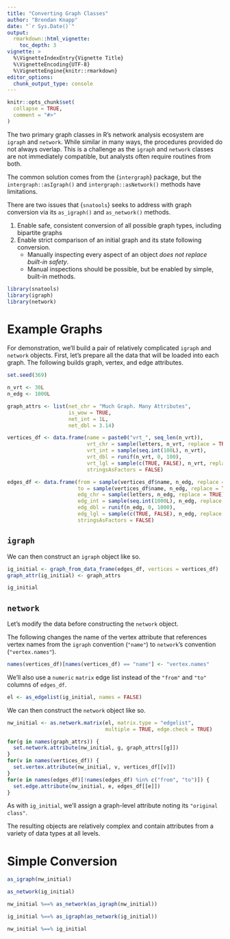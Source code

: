 ```yaml
---
title: "Converting Graph Classes"
author: "Brendan Knapp"
date: "`r Sys.Date()`"
output: 
  rmarkdown::html_vignette:
    toc_depth: 3
vignette: >
  %\VignetteIndexEntry{Vignette Title}
  %\VignetteEncoding{UTF-8}
  %\VignetteEngine{knitr::rmarkdown}
editor_options: 
  chunk_output_type: console
---
```


```r
knitr::opts_chunk$set(
  collapse = TRUE,
  comment = "#>"
)
```

The two primary graph classes in R's network analysis ecosystem are `igraph` and `network`. While similar in many ways, the procedures provided do not always overlap. This is a challenge as the `igraph` and `network` classes are not immediately compatible, but analysts often require routines from both.

The common solution comes from the {`intergraph`} package, but the `intergraph::asIgraph()` and `intergraph::asNetwork()` methods have limitations.

There are two issues that {`snatools`} seeks to address with graph conversion via its `as_igraph()` and `as_network()` methods.

1. Enable safe, consistent conversion of all possible graph types, including bipartite graphs
2. Enable strict comparison of an initial graph and its state following conversion.
    + Manually inspecting every aspect of an object _does not replace built-in safety_.
    + Manual inspections should be possible, but be enabled by simple, built-in methods.


```r
library(snatools)
library(igraph)
library(network)
```

# Example Graphs

For demonstration, we'll build a pair of relatively complicated `igraph` and `network` objects. First, let's prepare all the data that will be loaded into each graph. The following builds graph, vertex, and edge attributes.

```r
set.seed(369)

n_vrt <- 30L
n_edg <- 1000L

graph_attrs <- list(net_chr = "Much Graph. Many Attributes",
                    is_wow = TRUE,
                    net_int = 1L,
                    net_dbl = 3.14)

vertices_df <- data.frame(name = paste0("vrt_", seq_len(n_vrt)),
                          vrt_chr = sample(letters, n_vrt, replace = TRUE),
                          vrt_int = sample(seq.int(100L), n_vrt),
                          vrt_dbl = runif(n_vrt, 0, 100),
                          vrt_lgl = sample(c(TRUE, FALSE), n_vrt, replace = TRUE),
                          stringsAsFactors = FALSE)

edges_df <- data.frame(from = sample(vertices_df$name, n_edg, replace = TRUE),
                       to = sample(vertices_df$name, n_edg, replace = TRUE),
                       edg_chr = sample(letters, n_edg, replace = TRUE),
                       edg_int = sample(seq.int(1000L), n_edg, replace = FALSE),
                       edg_dbl = runif(n_edg, 0, 1000),
                       edg_lgl = sample(c(TRUE, FALSE), n_edg, replace = TRUE),
                       stringsAsFactors = FALSE)
```

## `igraph`

We can then construct an `igraph` object like so.

```r
ig_initial <- graph_from_data_frame(edges_df, vertices = vertices_df)
graph_attr(ig_initial) <- graph_attrs
```

```r
ig_initial
```

## `network`

Let's modify the data before constructing the `network` object. 

The following changes the name of the vertex attribute that references vertex names from the `igraph` convention (`"name"`) to `network`'s convention (`"vertex.names"`).

```r
names(vertices_df)[names(vertices_df) == "name"] <- "vertex.names"
```

We'll also use a `numeric` `matrix` edge list instead of the `"from"` and `"to"` columns of `edges_df`.

```r
el <- as_edgelist(ig_initial, names = FALSE)
```

We can then construct the `network` object like so.

```r
nw_initial <- as.network.matrix(el, matrix.type = "edgelist", 
                                multiple = TRUE, edge.check = TRUE)

for(g in names(graph_attrs)) {
  set.network.attribute(nw_initial, g, graph_attrs[[g]])
}
for(v in names(vertices_df)) {
  set.vertex.attribute(nw_initial, v, vertices_df[[v]])
}
for(e in names(edges_df)[!names(edges_df) %in% c("from", "to")]) {
  set.edge.attribute(nw_initial, e, edges_df[[e]])
}
```

As with `ig_initial`, we'll assign a graph-level attribute noting its `"original class"`.

The resulting objects are relatively complex and contain attributes from a variety of data types at all levels.

# Simple Conversion

```r
as_igraph(nw_initial)

as_network(ig_initial)
```

```r
nw_initial %==% as_network(as_igraph(nw_initial))

ig_initial %==% as_igraph(as_network(ig_initial))

nw_initial %==% ig_initial
```



<!-- # Graph Cleaning -->

<!-- In order to confirm that an `igraph` or `network` object can make a round-trip conversion with its internal data remaining intact, we want to standardize its contents. This is the purpose of `clean_graph()`, which is equipped with `clean_graph.igraph()` and `clean_graph.network()` methods. -->

<!-- Here, we clean `ig_initial` to create `ig_clean`. -->

<!-- ```{r} -->
<!-- ig_clean <- clean_graph(ig_initial) -->

<!-- ig_clean -->
<!-- ``` -->

<!-- Similarly, we clean `nw_initial` to create `nw_clean`. -->

<!-- ```{r} -->
<!-- nw_clean <- clean_graph(nw_initial) -->

<!-- nw_clean -->
<!-- ``` -->

<!-- If you don't notice any changes, don't worry. `clean_graph()` is simply ensuring that metadata not strictly required by `igraph` or `network` is present and that attribute names are sorted alphabetically. The changes will usually be subtle if they occur at all. -->

<!-- # Conversion -->

<!-- ## `igraph` to `network` -->

<!-- Once clean, we can safely convert `ig_clean` to a `network` object using `as_network()`. -->

<!-- ```{r} -->
<!-- as_network(ig_clean)  -->
<!-- ``` -->

<!-- ## `network` to `igraph` -->

<!-- Going the other direction, we can convert `nw_clean` to an `igraph` object using `as_igraph()`. -->

<!-- ```{r} -->
<!-- as_igraph(nw_clean) -->
<!-- ``` -->

<!-- ## Testing Conversion -->

<!-- If you're concerned that `as_igraph()` or `as_network()` will mangle your graph's contents, you can test its original state against the result of a round-trip conversion using `identical()`. `identical()` is the __strictest way to compare objects in R__ and only returns `TRUE` if two objects are _exactly_ equal. -->

<!-- Note that there's a _small_ catch with `igraph` objects. By itself, `identical()` will never return `TRUE`. -->

<!-- ```{r} -->
<!-- identical(ig_clean, as_igraph(as_network(ig_clean))) -->
<!-- ``` -->

<!-- This is because `igraph` objects store a pointer that _should not_ be duplicated. We can inspect it like so. -->

<!-- ```{r} -->
<!-- unclass(ig_clean)[[10]] -->
<!-- unclass(as_igraph(as_network(ig_clean)))[[10]] -->
<!-- ``` -->

<!-- In order to test that two `igraph` objects are identical, we need to omit that pointer from the object. -->

<!-- ```{r} -->
<!-- identical(unclass(ig_clean)[1:9], unclass(as_igraph(as_network(ig_clean)))[1:9]) -->
<!-- ``` -->

<!-- To simplify things, {`snatools`} includes the `%==%` infix operator to test that objects are `identical()`. -->

<!-- ```{r} -->
<!-- ig_clean %==% as_igraph(as_network(ig_clean)) -->
<!-- ``` -->

<!-- Underneath the hood, `%==%` uses `identical()` and can test the stict equality of any objects. -->

<!-- ```{r} -->
<!-- snatools:::`%==%.default` -->
<!-- ``` -->


<!-- The exception is for `igraph` objects, for which it is equipped to automatically exclude the pointer that we don't need. -->

<!-- ```{r} -->
<!-- snatools:::`%==%.igraph` -->
<!-- ``` -->

<!-- For `network` objects, you can still use `identical()` if desired. -->

<!-- ```{r} -->
<!-- identical(nw_clean, as_network(as_igraph(nw_clean))) -->
<!-- nw_clean %==% as_network(as_igraph(nw_clean)) -->
<!-- ``` -->

<!-- Now you can be __absolutely certain__ that something did not go wrong when converting between graph classes. -->

<!-- # Bipartite Graphs -->

<!-- ## Example Data -->

<!-- `as_igraph()` and `as_network()` also handle bipartite graphs. The process is _slightly_ more complicated due to the different ways that `igraph` and `network` handle such graphs. -->

<!-- To demonstrate, we'll construct the Southern Women network from scratch using its affiliation matrix. -->

<!-- ```{r} -->
<!-- sw_matrix <- matrix( -->
<!--   c(1, 1, 1, 1, 1, 1, 0, 1, 1, 0, 0, 0, 0, 0, 1, 1, 1, 0, -->
<!--     1, 1, 1, 1, 0, 0, 0, 0, 0, 0, 0, 1, 1, 1, 1, 1, 1, 1,  -->
<!--     1, 0, 0, 0, 0, 0, 1, 0, 1, 1, 1, 1, 1, 1, 0, 0, 0, 0,  -->
<!--     0, 0, 0, 0, 1, 1, 1, 0, 1, 0, 0, 0, 0, 0, 0, 0, 0, 0, -->
<!--     1, 0, 1, 1, 0, 1, 0, 0, 0, 0, 0, 0, 0, 0, 0, 0, 1, 1, -->
<!--     1, 1, 0, 0, 0, 0, 0, 0, 0, 0, 0, 0, 0, 1, 0, 1, 1, 0, -->
<!--     0, 0, 0, 0, 0, 0, 0, 0, 1, 0, 1, 1, 1, 0, 0, 0, 0, 0, -->
<!--     0, 0, 0, 0, 0, 0, 1, 1, 1, 0, 0, 1, 0, 0, 0, 0, 0, 0, -->
<!--     0, 0, 0, 1, 1, 1, 0, 1, 0, 0, 0, 0, 0, 0, 0, 0, 0, 1,  -->
<!--     1, 1, 0, 1, 1, 1, 0, 0, 0, 0, 0, 0, 1, 1, 1, 1, 0, 1, -->
<!--     1, 1, 0, 0, 0, 0, 0, 1, 1, 0, 1, 1, 1, 1, 1, 1, 0, 0,  -->
<!--     0, 0, 0, 0, 1, 1, 0, 1, 1, 1, 1, 1, 0, 0, 0, 0, 0, 0, -->
<!--     0, 1, 1, 1, 0, 1, 0, 0, 0, 0, 0, 0, 0, 0, 0, 0, 1, 0,  -->
<!--     1, 0, 0, 0, 0, 0, 0, 0, 0, 0, 0, 0, 1, 0, 1, 0, 0, 0), -->
<!--   nrow = 14L, ncol = 18L, -->
<!--   dimnames = list( -->
<!--     c("E1", "E2", "E3", "E4", "E5", "E6", "E7", -->
<!--       "E8", "E9", "E10", "E11", "E12", "E13", "E14"), -->
<!--     c("EVELYN", "LAURA", "THERESA", "BRENDA", "CHARLOTTE", "FRANCES", -->
<!--       "ELEANOR", "PEARL", "RUTH", "VERNE", "MYRNA", "KATHERINE",  -->
<!--       "SYLVIA", "NORA", "HELEN", "DOROTHY", "OLIVIA", "FLORA"))) -->

<!-- sw_matrix -->
<!-- ``` -->

<!-- Notice that the "Southern Women" are represented by columns while the events are represented by the rows. -->

<!-- ## Bipartite Graphs in `igraph` -->

<!-- To convert `sw_matrix` to an `igraph` object, we use `graph_from_incidence_matrix()`. We'll also immediately call `clean_graph()`. -->

<!-- ```{r} -->
<!-- southern_women_ig <- sw_matrix %>%  -->
<!--   graph_from_incidence_matrix() %>%  -->
<!--   clean_graph() -->

<!-- southern_women_ig -->
<!-- ``` -->

<!-- `igraph` tracks the two modes via the vertex attribute `"type"`. Here is one of the methods to obtain vertex attributes. -->

<!-- ```{r} -->
<!-- all_vrt_attrs <- as_data_frame(southern_women_ig, "vertices") -->
<!-- ``` -->

<!-- Notice that the "Southern Women" were assigned `TRUE` for their `"type"`. -->

<!-- ```{r} -->
<!-- all_vrt_attrs[all_vrt_attrs$type, ] -->
<!-- ``` -->

<!-- The events were assigned `FALSE`. -->

<!-- ```{r} -->
<!-- all_vrt_attrs[!all_vrt_attrs$type, ] -->
<!-- ``` -->

<!-- This is because of the shape of `sw_matrix`. The `"type"` of vertices coming from columns is assigned `TRUE` while the `"type"` of vertices coming from rows is assigned `FALSE`. -->

<!-- ## Bipartite Graphs in `network` -->

<!-- `network` takes a different approach to handling bipartite graphs by tracking an "actors" mode. -->

<!-- Recall that `nw_clean` is not a bipartite network. -->

<!-- ```{r} -->
<!-- nw_clean -->
<!-- ``` -->

<!-- We an see that it explicilty states that `bipartite = FALSE`. -->

<!-- If a `network` object is bipartite, it's no longer `FALSE`. -->

<!-- ```{r} -->
<!-- southern_women_nw <- as.network.matrix(t(sw_matrix), bipartite = TRUE) %>%  -->
<!--   clean_graph() -->

<!-- southern_women_nw -->
<!-- ``` -->

<!-- It's also not `TRUE`. -->

<!-- `bipartite = 18` refers to the number of vertices belonging to the "actors" mode of the network. In this network, the other vertices are the events. -->

<!-- ## Ambiguity -->

<!-- This difference in bipartite graph handling leaves room for ambiguity when converting from `igraph` to `network`. `as_network()` handles this through its `actor_type` parameter. -->

<!-- `actor_type` refers to the vertices' `"type"` attribute. We can simply provide `TRUE` or `FALSE` to tell `as_network()` which vertices are meant to be actors in the returned `network` object. -->

<!-- For convenience, `actor_type` defaults to `TRUE`. With that in mind, we can think of `"type"` as noting whether a vertex is an "actor" or not, but we need to be careful about creating our objects to reflect this. -->

<!-- ## Putting It All Together -->

<!-- Since our vertices already have the "actor" `"type"` set to `TRUE`, we can convert `southern_women_ig` to a `network` object exactly as we did for `ig_clean`. -->

<!-- ```{r} -->
<!-- as_network(southern_women_ig) -->
<!-- ``` -->

<!-- What does it looks like when our matrix isn't as conveniently designed? -->

<!-- Here's the same network created using `sw_matrix`'s transpose. -->

<!-- ```{r} -->
<!-- swapped_types_ig <- sw_matrix %>% -->
<!--   t() %>%  -->
<!--   graph_from_incidence_matrix() %>%  -->
<!--   clean_graph() -->

<!-- swapped_types_ig -->
<!-- ``` -->

<!-- We can see that the events `"type"` is now `TRUE`, while the `"type"` of the "Southern Women" is `FALSE`. -->

<!-- ```{r} -->
<!-- swapped_vrt_attrs <- as_data_frame(swapped_types_ig, "vertices") -->

<!-- swapped_vrt_attrs[swapped_vrt_attrs$type, ] -->
<!-- ``` -->

<!-- If we don't clarify the ambiguity of `"type"`, the wrong vertices are considered to be the "actors". -->

<!-- ```{r} -->
<!-- as_network(swapped_types_ig) -->
<!-- ``` -->

<!-- By providing `FALSE` as the argument to `actor_type`, we can avoid surprises upon conversion. -->

<!-- ```{r} -->
<!-- as_network(swapped_types_ig, actor_type = FALSE) -->
<!-- ``` -->

<!-- Finally, we can confirm that they all convert properly using `%==%`. -->

<!-- ```{r} -->
<!-- southern_women_ig %==% as_igraph(as_network(southern_women_ig)) -->

<!-- southern_women_nw %==% as_network(as_igraph(southern_women_nw)) -->
<!-- ``` -->



